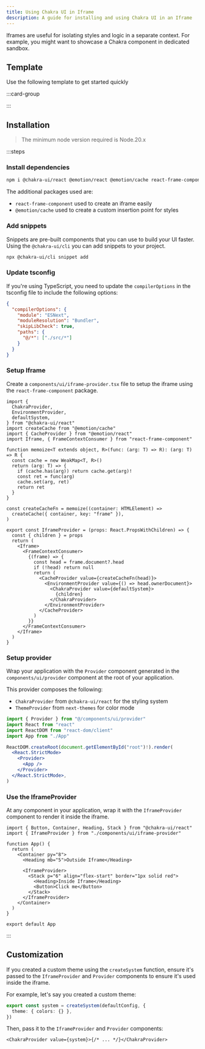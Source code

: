```yaml
---
title: Using Chakra UI in Iframe
description: A guide for installing and using Chakra UI in an Iframe
---
```


Iframes are useful for isolating styles and logic in a separate context. For
example, you might want to showcase a Chakra component in dedicated sandbox.

## Template

Use the following template to get started quickly

:::card-group

<ResourceCard
  type="github"
  title="Iframe template"
  url="https://github.com/chakra-ui/chakra-ui/tree/main/sandbox/iframe"
/>

:::

## Installation

> The minimum node version required is Node.20.x

:::steps

### Install dependencies

```bash
npm i @chakra-ui/react @emotion/react @emotion/cache react-frame-component
```

The additional packages used are:

- `react-frame-component` used to create an iframe easily
- `@emotion/cache` used to create a custom insertion point for styles

### Add snippets

Snippets are pre-built components that you can use to build your UI faster.
Using the `@chakra-ui/cli` you can add snippets to your project.

```bash
npx @chakra-ui/cli snippet add
```

### Update tsconfig

If you're using TypeScript, you need to update the `compilerOptions` in the
tsconfig file to include the following options:

```json
{
  "compilerOptions": {
    "module": "ESNext",
    "moduleResolution": "Bundler",
    "skipLibCheck": true,
    "paths": {
      "@/*": ["./src/*"]
    }
  }
}
```

### Setup Iframe

Create a `components/ui/iframe-provider.tsx` file to setup the iframe using the
`react-frame-component` package.

```tsx title="components/ui/iframe-provider.tsx"
import {
  ChakraProvider,
  EnvironmentProvider,
  defaultSystem,
} from "@chakra-ui/react"
import createCache from "@emotion/cache"
import { CacheProvider } from "@emotion/react"
import Iframe, { FrameContextConsumer } from "react-frame-component"

function memoize<T extends object, R>(func: (arg: T) => R): (arg: T) => R {
  const cache = new WeakMap<T, R>()
  return (arg: T) => {
    if (cache.has(arg)) return cache.get(arg)!
    const ret = func(arg)
    cache.set(arg, ret)
    return ret
  }
}

const createCacheFn = memoize((container: HTMLElement) =>
  createCache({ container, key: "frame" }),
)

export const IframeProvider = (props: React.PropsWithChildren) => {
  const { children } = props
  return (
    <Iframe>
      <FrameContextConsumer>
        {(frame) => {
          const head = frame.document?.head
          if (!head) return null
          return (
            <CacheProvider value={createCacheFn(head)}>
              <EnvironmentProvider value={() => head.ownerDocument}>
                <ChakraProvider value={defaultSystem}>
                  {children}
                </ChakraProvider>
              </EnvironmentProvider>
            </CacheProvider>
          )
        }}
      </FrameContextConsumer>
    </Iframe>
  )
}
```

### Setup provider

Wrap your application with the `Provider` component generated in the
`components/ui/provider` component at the root of your application.

This provider composes the following:

- `ChakraProvider` from `@chakra-ui/react` for the styling system
- `ThemeProvider` from `next-themes` for color mode

```jsx
import { Provider } from "@/components/ui/provider"
import React from "react"
import ReactDOM from "react-dom/client"
import App from "./App"

ReactDOM.createRoot(document.getElementById("root")!).render(
  <React.StrictMode>
    <Provider>
      <App />
    </Provider>
  </React.StrictMode>,
)
```

### Use the IframeProvider

At any component in your application, wrap it with the `IframeProvider`
component to render it inside the iframe.

```tsx title="src/App.tsx"
import { Button, Container, Heading, Stack } from "@chakra-ui/react"
import { IframeProvider } from "./components/ui/iframe-provider"

function App() {
  return (
    <Container py="8">
      <Heading mb="5">Outside Iframe</Heading>

      <IframeProvider>
        <Stack p="6" align="flex-start" border="1px solid red">
          <Heading>Inside Iframe</Heading>
          <Button>Click me</Button>
        </Stack>
      </IframeProvider>
    </Container>
  )
}

export default App
```

:::

## Customization

If you created a custom theme using the `createSystem` function, ensure it's
passed to the `IframeProvider` and `Provider` components to ensure it's used
inside the iframe.

For example, let's say you created a custom theme:

```ts
export const system = createSystem(defaultConfig, {
  theme: { colors: {} },
})
```

Then, pass it to the `IframeProvider` and `Provider` components:

```tsx
<ChakraProvider value={system}>{/* ... */}</ChakraProvider>
```
